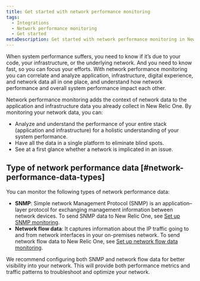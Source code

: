 ```yaml
---
title: Get started with network performance monitoring
tags:
  - Integrations
  - Network performance monitoring
  - Get started
metaDescription: Get started with network performance monitoring in New Relic One.
---
```


When system performance suffers, you need to know if it’s due to your code, your infrastructure, or the underlying network. And you need to know fast, so you can focus your efforts. With network performance monitoring you can correlate and analyze application, infrastructure, digital experience, and network data all in one place, and understand how network performance and overall system performance impact each other.

Network performance monitoring adds the context of network data to the application and infrastructure data you already collect in New Relic One. By monitoring your network data, you can:
- Analyze and understand the performance of your entire stack (application and infrastructure) for a holistic understanding of your system performance.
- Have all the data in a single platform to eliminate blind spots.
- See at a first glance whether a network is implicated in an issue.

## Type of network performance data [#network-performance-data-types]

You can monitor the following types of network performance data:

- **SNMP**: Simple network Management Protocol (SNMP) is an application–layer protocol for exchanging management information between network devices. To send SNMP data to New Relic One, see [Set up SNMP monitoring](/docs/network-performance-monitoring/setup-performance-monitoring/snmp-performance-monitoring).
- **Network flow data**: It captures information about the IP traffic going to and from network interfaces in your on-premises network. To send network flow data to New Relic One, see [Set up network flow data monitoring](/docs/network-performance-monitoring/setup-performance-monitoring/network-flow-monitoring).

<Callout variant="important">
We recommend configuring both SNMP and network flow data for better visibility into your network. This will provide both performance metrics and traffic patterns to troubleshoot and optimize your network.
</Callout>